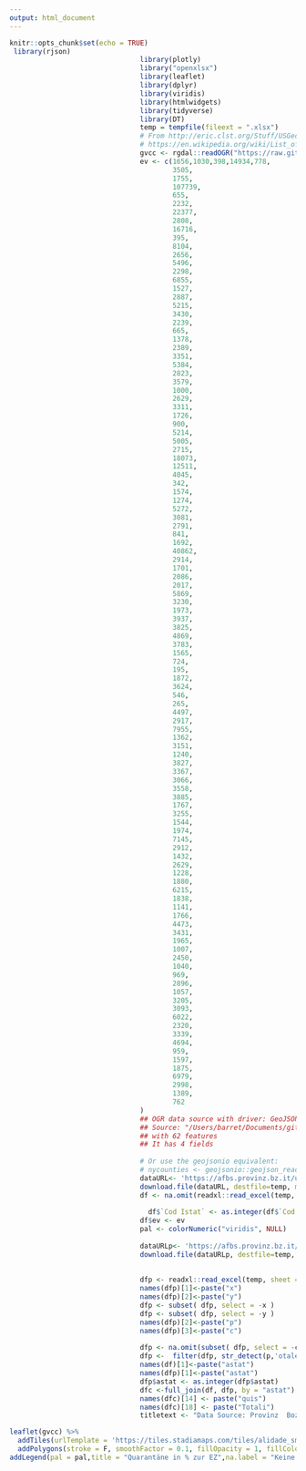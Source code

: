 ```yaml
---
output: html_document
---
```


```r
knitr::opts_chunk$set(echo = TRUE)
 library(rjson)
                                library(plotly)
                                library("openxlsx")
                                library(leaflet)
                                library(dplyr)
                                library(viridis)
                                library(htmlwidgets)
                                library(tidyverse)
                                library(DT)
                                temp = tempfile(fileext = ".xlsx")
                                # From http://eric.clst.org/Stuff/USGeoJSON and
                                # https://en.wikipedia.org/wiki/List_of_United_States_counties_and_county_equivalents
                                gvcc <- rgdal::readOGR("https://raw.githubusercontent.com/openpolis/geojson-italy/master/geojson/limits_P_21_municipalities.geojson")
                                ev <- c(1656,1030,398,14934,778,
                                        3505,
                                        1755,
                                        107739,
                                        655,
                                        2232,
                                        22377,
                                        2808,
                                        16716,
                                        395,
                                        8104,
                                        2656,
                                        5496,
                                        2298,
                                        6855,
                                        1527,
                                        2887,
                                        5215,
                                        3430,
                                        2239,
                                        665,
                                        1378,
                                        2389,
                                        3351,
                                        5384,
                                        2823,
                                        3579,
                                        1000,
                                        2629,
                                        3311,
                                        1726,
                                        900,
                                        5214,
                                        5005,
                                        2715,
                                        18073,
                                        12511,
                                        4045,
                                        342,
                                        1574,
                                        1274,
                                        5272,
                                        3081,
                                        2791,
                                        841,
                                        1692,
                                        40862,
                                        2914,
                                        1701,
                                        2086,
                                        2017,
                                        5869,
                                        3230,
                                        1973,
                                        3937,
                                        3825,
                                        4869,
                                        3783,
                                        1565,
                                        724,
                                        195,
                                        1872,
                                        3624,
                                        546,
                                        265,
                                        4497,
                                        2917,
                                        7955,
                                        1362,
                                        3151,
                                        1240,
                                        3827,
                                        3367,
                                        3066,
                                        3558,
                                        3885,
                                        1767,
                                        3255,
                                        1544,
                                        1974,
                                        7145,
                                        2912,
                                        1432,
                                        2629,
                                        1228,
                                        1880,
                                        6215,
                                        1838,
                                        1141,
                                        1766,
                                        4473,
                                        3431,
                                        1965,
                                        1007,
                                        2450,
                                        1040,
                                        969,
                                        2896,
                                        1057,
                                        3205,
                                        3093,
                                        6022,
                                        2320,
                                        3339,
                                        4694,
                                        959,
                                        1597,
                                        1875,
                                        6979,
                                        2998,
                                        1389,
                                        762
                                )
                                ## OGR data source with driver: GeoJSON 
                                ## Source: "/Users/barret/Documents/git/rstudio/leaflet/leaflet/docs/json/nycounties.geojson", layer: "nycounties"
                                ## with 62 features
                                ## It has 4 fields
                                
                                # Or use the geojsonio equivalent:
                                # nycounties <- geojsonio::geojson_read("json/nycounties.geojson", what = "sp")
                                dataURL<- 'https://afbs.provinz.bz.it/upload/coronavirus/CoronavirusQuarantaene.xlsx'
                                download.file(dataURL, destfile=temp, mode='wb')
                                df <- na.omit(readxl::read_excel(temp, sheet =1,skip = 2))
                                
                                  df$`Cod Istat` <- as.integer(df$`Cod Istat`)
                                df$ev <- ev
                                pal <- colorNumeric("viridis", NULL)
                               
                                dataURLp<- 'https://afbs.provinz.bz.it/upload/coronavirus/CoronavirusPositivi.xlsx'
                                download.file(dataURLp, destfile=temp, mode='wb')
                                
                             
                                dfp <- readxl::read_excel(temp, sheet =1,skip = 2)
                                names(dfp)[1]<-paste("x")
                                names(dfp)[2]<-paste("y")
                                dfp <- subset( dfp, select = -x )
                                dfp <- subset( dfp, select = -y )
                                names(dfp)[2]<-paste("p")
                                names(dfp)[3]<-paste("c")
                        
                                dfp <- na.omit(subset( dfp, select = -c ))
                                dfp <-  filter(dfp, str_detect(p,'otale'))
                                names(df)[1]<-paste("astat")
                                names(dfp)[1]<-paste("astat")
                                dfp$astat <- as.integer(dfp$astat) 
                                dfc <-full_join(df, dfp, by = "astat")
                                names(dfc)[14] <- paste("quis")
                                names(dfc)[18] <- paste("Totali")
                                titletext <- "Data Source: Provinz  Bozen Date : 10.4.2020, Created with: R by J. Mayr"
```

```r
leaflet(gvcc) %>% 
  addTiles(urlTemplate = 'https://tiles.stadiamaps.com/tiles/alidade_smooth/{z}/{x}/{y}{r}.png') %>%
  addPolygons(stroke = F, smoothFactor = 0.1, fillOpacity = 1, fillColor = ~pal(dfc$quis/ev*100),labelOptions = labelOptions(textsize = "15px",opacity = 0.7), label = lapply(paste0("<b>",dfc$Wohngemeinde,"</b> <br />  in Quarantäne in %: ", formatC(dfc$quis/ev*100, big.mark = ","),"<br />  in Quarantäne: ", formatC(dfc$quis, big.mark = ","),"<br /> Änderung: ",  formatC(dfc$`variazione rispetto al giorno precedente...11` , big.mark = ","),"<br /> Positiv: ",  formatC(dfc$Totali , big.mark = ","),"<br /> Änderung: ",  formatC(dfc$`aumento di casi dal giorno prima` , big.mark = ",")), htmltools::HTML)) %>%
addLegend(pal = pal,title = "Quarantäne in % zur EZ",na.label = "Keine Angabe",position = "bottomright", values = ~dfc$quis/ev*100, opacity = 1.0)%>% addControl(titletext, position = "topright", className="map-title")
```